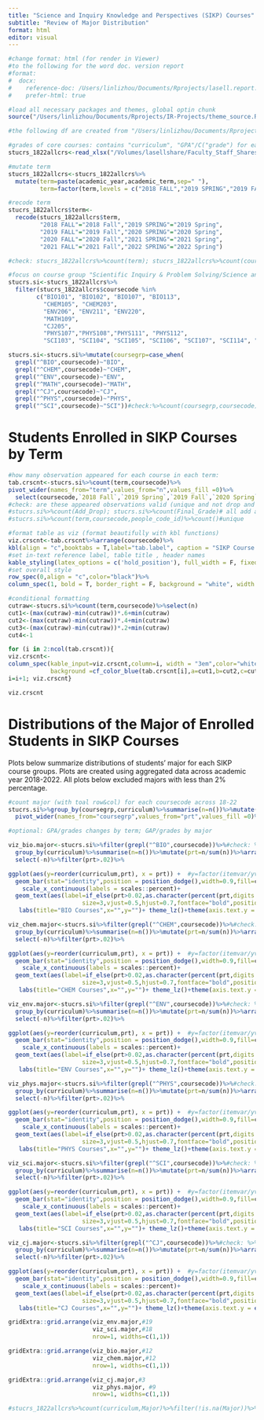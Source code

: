 ```yaml
---
title: "Science and Inquiry Knowledge and Perspectives (SIKP) Courses"
subtitle: "Review of Major Distribution"
format: html
editor: visual
---
```


```r
#change format: html (for render in Viewer) 
#to the following for the word doc. version report
#format: 
#  docx:
#    reference-doc: /Users/linlizhou/Documents/Rprojects/lasell.report.IN-USE.docx
#    prefer-html: true

```

```r
#load all necessary packages and themes, global optin chunk
source("/Users/linlizhou/Documents/Rprojects/IR-Projects/theme_source.R")

#the following df are created from "/Users/linlizhou/Documents/Rprojects/IR-Projects/theme_source.R" 

#grades of core courses: contains "curriculum", "GPA"/C("grade") for each "coursegroup" and "coursecode" by "term"(18fall-22spring)
stucrs_1822allcrs<-read_xlsx("/Volumes/lasellshare/Faculty_Staff_Shares$/IR/Data and Analyses/Program Review/2022 Core Curriculum/data files/StudentInfoCourse_1822allcrs.xlsx")

#mutate term
stucrs_1822allcrs<-stucrs_1822allcrs%>%
  mutate(term=paste(academic_year,academic_term,sep=" "),
         term=factor(term,levels = c("2018 FALL","2019 SPRING","2019 FALL","2020 SPRING","2020 FALL","2021 SPRING","2021 FALL","2022 SPRING")))

#recode term
stucrs_1822allcrs$term<-
  recode(stucrs_1822allcrs$term,
         "2018 FALL"="2018 Fall","2019 SPRING"="2019 Spring",
         "2019 FALL"="2019 Fall","2020 SPRING"="2020 Spring",
         "2020 FALL"="2020 Fall","2021 SPRING"="2021 Spring",
         "2021 FALL"="2021 Fall","2022 SPRING"="2022 Spring")

#check: stucrs_1822allcrs%>%count(term); stucrs_1822allcrs%>%count(coursecode); stucrs_1822allcrs%>%count(curriculum)%>%View()
```

```r
#focus on course group "Scientific Inquiry & Problem Solving/Science and Inquiry Knowledge and Perspectives (SIKP)" 
stucrs.si<-stucrs_1822allcrs%>%
  filter(stucrs_1822allcrs$coursecode %in% 
        c("BIO101", "BIO102", "BIO107", "BIO113", 
          "CHEM105", "CHEM203", 
          "ENV206", "ENV211", "ENV220", 
          "MATH109", 
          "CJ205",
          "PHYS107","PHYS108","PHYS111", "PHYS112", 
          "SCI103", "SCI104", "SCI105", "SCI106", "SCI107", "SCI114", "SCI115", "SCI117", "SCI118", "SCI119"))%>%unique()
```

```r
stucrs.si<-stucrs.si%>%mutate(coursegrp=case_when(
  grepl("^BIO",coursecode)~"BIO",
  grepl("^CHEM",coursecode)~"CHEM",
  grepl("^ENV",coursecode)~"ENV",
  grepl("^MATH",coursecode)~"MATH",
  grepl("^CJ",coursecode)~"CJ",
  grepl("^PHYS",coursecode)~"PHYS",
  grepl("^SCI",coursecode)~"SCI"))#check:%>%count(coursegrp,coursecode)%>%View()
```

# Students Enrolled in SIKP Courses by Term

```r
#how many observation appeared for each course in each term:  
tab.crscnt<-stucrs.si%>%count(term,coursecode)%>%
pivot_wider(names_from="term",values_from="n",values_fill =0)%>%
  select(coursecode,`2018 Fall`,`2019 Spring`,`2019 Fall`,`2020 Spring`,`2020 Fall`,`2021 Spring`,`2021 Fall`,`2022 Spring`)%>%arrange(coursecode)
#check: are these appeared observations valid (unique and not drop and have a valid grade) students
#stucrs.si%>%count(Add_Drop); stucrs.si%>%count(Final_Grade)# all add and valid grades
#stucrs.si%>%count(term,coursecode,people_code_id)%>%count()#unique

#format table as viz (format beautifully with kbl functions)
viz.crscnt<-tab.crscnt%>%arrange(coursecode)%>%
kbl(align = "c",booktabs = T,label="tab.label", caption = "SIKP Course Enrollment by Semester", col.names =c("",str_wrap(names(tab.crscnt)[2:ncol(tab.crscnt)],width = 5))) %>%
#set in-text reference label, table title , header names
kable_styling(latex_options = c('hold_position'), full_width = F, fixed_thead = T, font_size = 12, bootstrap_options = c("striped", "hover", "condensed", "responsive"))%>%
#set overall style
row_spec(0,align = "c",color="black")%>%
column_spec(1, bold = T, border_right = F, background = "white", width = "4em",color="black")

#conditional formatting
cutraw<-stucrs.si%>%count(term,coursecode)%>%select(n)
cut1<-(max(cutraw)-min(cutraw))*.6+min(cutraw)
cut2<-(max(cutraw)-min(cutraw))*.4+min(cutraw)
cut3<-(max(cutraw)-min(cutraw))*.2+min(cutraw)
cut4<-1

for (i in 2:ncol(tab.crscnt)){
viz.crscnt<-
column_spec(kable_input=viz.crscnt,column=i, width = "3em",color="white",
            background =cf_color_blue(tab.crscnt[i],a=cut1,b=cut2,c=cut3,d=cut4))
i=i+1; viz.crscnt}
```

```r
viz.crscnt
```

# Distributions of the Major of Enrolled Students in SIKP Courses

Plots below summarize distributions of students' major for each SIKP course groups. Plots are created using aggregated data across academic year 2018-2022. All plots below excluded majors with less than 2% percentage.

```r
#count major (with toal row&col) for each coursecode across 18-22
stucrs.si%>%group_by(coursegrp,curriculum)%>%summarise(n=n())%>%mutate(prt=n/sum(n))%>%select(-n)%>%
  pivot_wider(names_from="coursegrp",values_from="prt",values_fill =0)%>%View()#too complicated, must 1) organize by course category 2)merge all terms into one

#optional: GPA/grades changes by term; GAP/grades by major
```

```r
viz_bio.major<-stucrs.si%>%filter(grepl("^BIO",coursecode))%>%#check: %>%count(coursecode)
  group_by(curriculum)%>%summarise(n=n())%>%mutate(prt=n/sum(n))%>%arrange(-prt)%>%#check:View()
  select(-n)%>%filter(prt>.02)%>%

ggplot(aes(y=reorder(curriculum,prt), x = prt)) +  #y=factor(itemvar/yvar, levels = setyorder$yorder, ordered = TRUE), 
  geom_bar(stat="identity",position = position_dodge(),width=0.9,fill=color_bluelight)+#position = position_stack(),width=0.9
    scale_x_continuous(labels = scales::percent)+
  geom_text(aes(label=if_else(prt>0.02,as.character(percent(prt,digits = 0)),"")),#do not show anything less than error terms, to avoid overlapping labels as well
                     size=3,vjust=0.5,hjust=0.7,fontface="bold",position = position_dodge(0.9))+
   labs(title="BIO Courses",x="",y="")+ theme_lz()+theme(axis.text.y = element_text())
```

```r
viz_chem.major<-stucrs.si%>%filter(grepl("^CHEM",coursecode))%>%#check: %>%count(coursecode)
  group_by(curriculum)%>%summarise(n=n())%>%mutate(prt=n/sum(n))%>%arrange(-prt)%>%#check:View()
  select(-n)%>%filter(prt>.02)%>%

ggplot(aes(y=reorder(curriculum,prt), x = prt)) +  #y=factor(itemvar/yvar, levels = setyorder$yorder, ordered = TRUE), 
  geom_bar(stat="identity",position = position_dodge(),width=0.9,fill=color_bluelight)+#position = position_stack(),width=0.9
    scale_x_continuous(labels = scales::percent)+
  geom_text(aes(label=if_else(prt>0.02,as.character(percent(prt,digits = 0)),"")),#do not show anything less than error terms, to avoid overlapping labels as well
                     size=3,vjust=0.5,hjust=0.7,fontface="bold",position = position_dodge(0.9))+
   labs(title="CHEM Courses",x="",y="")+ theme_lz()+theme(axis.text.y = element_text())
```

```r
viz_env.major<-stucrs.si%>%filter(grepl("^ENV",coursecode))%>%#check: %>%count(coursecode)
  group_by(curriculum)%>%summarise(n=n())%>%mutate(prt=n/sum(n))%>%arrange(-prt)%>%#check:View()
  select(-n)%>%filter(prt>.02)%>%

ggplot(aes(y=reorder(curriculum,prt), x = prt)) +  #y=factor(itemvar/yvar, levels = setyorder$yorder, ordered = TRUE), 
  geom_bar(stat="identity",position = position_dodge(),width=0.9,fill=color_bluelight)+#position = position_stack(),width=0.9
    scale_x_continuous(labels = scales::percent)+
  geom_text(aes(label=if_else(prt>0.02,as.character(percent(prt,digits = 0)),"")),#do not show anything less than error terms, to avoid overlapping labels as well
                     size=3,vjust=0.5,hjust=0.7,fontface="bold",position = position_dodge(0.9))+
   labs(title="ENV Courses",x="",y="")+ theme_lz()+theme(axis.text.y = element_text())
```

```r
viz_phys.major<-stucrs.si%>%filter(grepl("^PHYS",coursecode))%>%#check: %>%count(coursecode)
  group_by(curriculum)%>%summarise(n=n())%>%mutate(prt=n/sum(n))%>%arrange(-prt)%>%#check:View()
  select(-n)%>%filter(prt>.02)%>%

ggplot(aes(y=reorder(curriculum,prt), x = prt)) +  #y=factor(itemvar/yvar, levels = setyorder$yorder, ordered = TRUE), 
  geom_bar(stat="identity",position = position_dodge(),width=0.9,fill=color_bluelight)+#position = position_stack(),width=0.9
    scale_x_continuous(labels = scales::percent)+
  geom_text(aes(label=if_else(prt>0.02,as.character(percent(prt,digits = 0)),"")),#do not show anything less than error terms, to avoid overlapping labels as well
                     size=3,vjust=0.5,hjust=0.7,fontface="bold",position = position_dodge(0.9))+
   labs(title="PHYS Courses",x="",y="")+ theme_lz()+theme(axis.text.y = element_text())
```

```r
viz_sci.major<-stucrs.si%>%filter(grepl("^SCI",coursecode))%>%#check: %>%count(coursecode)
  group_by(curriculum)%>%summarise(n=n())%>%mutate(prt=n/sum(n))%>%arrange(-prt)%>%#check:View()
  select(-n)%>%filter(prt>.02)%>%

ggplot(aes(y=reorder(curriculum,prt), x = prt)) +  #y=factor(itemvar/yvar, levels = setyorder$yorder, ordered = TRUE), 
  geom_bar(stat="identity",position = position_dodge(),width=0.9,fill=color_bluelight)+#position = position_stack(),width=0.9
    scale_x_continuous(labels = scales::percent)+
  geom_text(aes(label=if_else(prt>0.02,as.character(percent(prt,digits = 0)),"")),#do not show anything less than error terms, to avoid overlapping labels as well
                     size=3,vjust=0.5,hjust=0.7,fontface="bold",position = position_dodge(0.9))+
   labs(title="SCI Courses",x="",y="")+ theme_lz()+theme(axis.text.y = element_text())
```

```r
viz_cj.major<-stucrs.si%>%filter(grepl("^CJ",coursecode))%>%#check: %>%count(coursecode)
  group_by(curriculum)%>%summarise(n=n())%>%mutate(prt=n/sum(n))%>%arrange(-prt)%>%#check:View()
  select(-n)%>%filter(prt>.02)%>%

ggplot(aes(y=reorder(curriculum,prt), x = prt)) +  #y=factor(itemvar/yvar, levels = setyorder$yorder, ordered = TRUE), 
  geom_bar(stat="identity",position = position_dodge(),width=0.9,fill=color_bluelight)+#position = position_stack(),width=0.9
    scale_x_continuous(labels = scales::percent)+
  geom_text(aes(label=if_else(prt>0.02,as.character(percent(prt,digits = 0)),"")),#do not show anything less than error terms, to avoid overlapping labels as well
                     size=3,vjust=0.5,hjust=0.7,fontface="bold",position = position_dodge(0.9))+
   labs(title="CJ Courses",x="",y="")+ theme_lz()+theme(axis.text.y = element_text())
```

```r
gridExtra::grid.arrange(viz_env.major,#19
                        viz_sci.major,#18
                        nrow=1, widths=c(1,1))
```


```r
gridExtra::grid.arrange(viz_bio.major,#12
                        viz_chem.major,#12
                        nrow=1, widths=c(1,1))
```

```r
gridExtra::grid.arrange(viz_cj.major,#3
                        viz_phys.major, #9
                        nrow=1, widths=c(1,1))
```

```r
#stucrs_1822allcrs%>%count(curriculum,Major)%>%filter(!is.na(Major))%>%View()
```



